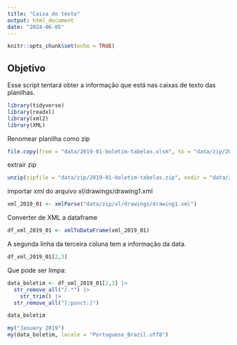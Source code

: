 ```yaml
---
title: "Caixa de texto"
output: html_document
date: "2024-06-05"
---
```


```r
knitr::opts_chunk$set(echo = TRUE)
```

## Objetivo

Esse script tentará obter a informação que está nas caixas de texto das planilhas. 

```r
library(tidyverse)
library(readxl)
library(xml2)
library(XML)
```

Renomear planilha como zip
```r
file.copy(from = "data/2019-01-boletim-tabelas.xlsm", to = "data/zip/2019-01-boletim-tabelas.zip")
```
extrair zip
```r
unzip(zipfile = "data/zip/2019-01-boletim-tabelas.zip", exdir = "data/zip")
```

importar xml do arquivo xl/drawings/drawing1.xml
```r
xml_2019_01 <- xmlParse("data/zip/xl/drawings/drawing1.xml")
```

Converter de XML a dataframe
```r
df_xml_2019_01 <- xmlToDataFrame(xml_2019_01)

```

A segunda linha da terceira coluna tem a informação da data.

```r
df_xml_2019_01[2,3]

```

Que pode ser limpa:

```r
data_boletim <- df_xml_2019_01[2,3] |> 
  str_remove_all("/.*") |> 
    str_trim() |> 
  str_remove_all("[:punct:]")

data_boletim

```

```r
my("January 2019")
my(data_boletim, locale = "Portuguese_Brazil.utf8")
```

